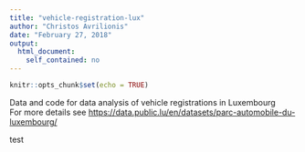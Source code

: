 ```yaml
---
title: "vehicle-registration-lux"
author: "Christos Avrilionis"
date: "February 27, 2018"
output: 
  html_document: 
    self_contained: no
---
```


```r
knitr::opts_chunk$set(echo = TRUE)
```

Data and code for data analysis of vehicle registrations in Luxembourg  
For more details see <https://data.public.lu/en/datasets/parc-automobile-du-luxembourg/>

test